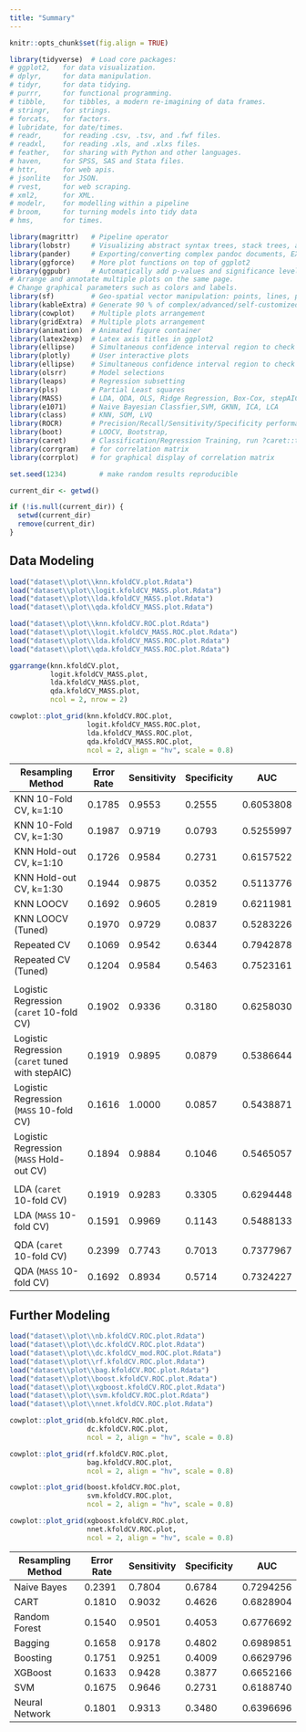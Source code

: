 ```yaml
---
title: "Summary"
---
```


```r
knitr::opts_chunk$set(fig.align = TRUE)

library(tidyverse)  # Load core packages: 
# ggplot2,   for data visualization.
# dplyr,     for data manipulation.
# tidyr,     for data tidying.
# purrr,     for functional programming.
# tibble,    for tibbles, a modern re-imagining of data frames.
# stringr,   for strings.
# forcats,   for factors.
# lubridate, for date/times.
# readr,     for reading .csv, .tsv, and .fwf files.
# readxl,    for reading .xls, and .xlxs files.
# feather,   for sharing with Python and other languages.
# haven,     for SPSS, SAS and Stata files.
# httr,      for web apis.
# jsonlite   for JSON.
# rvest,     for web scraping.
# xml2,      for XML.
# modelr,    for modelling within a pipeline
# broom,     for turning models into tidy data
# hms,       for times.

library(magrittr)   # Pipeline operator
library(lobstr)     # Visualizing abstract syntax trees, stack trees, and object sizes
library(pander)     # Exporting/converting complex pandoc documents, EX: df to Pandoc table
library(ggforce)    # More plot functions on top of ggplot2
library(ggpubr)     # Automatically add p-values and significance levels  plots. 
# Arrange and annotate multiple plots on the same page. 
# Change graphical parameters such as colors and labels.
library(sf)         # Geo-spatial vector manipulation: points, lines, polygons
library(kableExtra) # Generate 90 % of complex/advanced/self-customized/beautiful tables
library(cowplot)    # Multiple plots arrangement
library(gridExtra)  # Multiple plots arrangement
library(animation)  # Animated figure container
library(latex2exp)  # Latex axis titles in ggplot2
library(ellipse)    # Simultaneous confidence interval region to check C.I. of 2 slope parameters
library(plotly)     # User interactive plots
library(ellipse)    # Simultaneous confidence interval region to check C.I. of 2 regressors
library(olsrr)      # Model selections 
library(leaps)      # Regression subsetting 
library(pls)        # Partial Least squares
library(MASS)       # LDA, QDA, OLS, Ridge Regression, Box-Cox, stepAIC, etc,.
library(e1071)      # Naive Bayesian Classfier,SVM, GKNN, ICA, LCA
library(class)      # KNN, SOM, LVQ
library(ROCR)       # Precision/Recall/Sensitivity/Specificity performance plot 
library(boot)       # LOOCV, Bootstrap,
library(caret)      # Classification/Regression Training, run ?caret::trainControl
library(corrgram)   # for correlation matrix
library(corrplot)   # for graphical display of correlation matrix

set.seed(1234)        # make random results reproducible

current_dir <- getwd()

if (!is.null(current_dir)) {
  setwd(current_dir)
  remove(current_dir)
}
```


## Data Modeling

```r
load("dataset\\plot\\knn.kfoldCV.plot.Rdata")
load("dataset\\plot\\logit.kfoldCV_MASS.plot.Rdata")
load("dataset\\plot\\lda.kfoldCV_MASS.plot.Rdata")
load("dataset\\plot\\qda.kfoldCV_MASS.plot.Rdata")

load("dataset\\plot\\knn.kfoldCV.ROC.plot.Rdata")
load("dataset\\plot\\logit.kfoldCV_MASS.ROC.plot.Rdata")
load("dataset\\plot\\lda.kfoldCV_MASS.ROC.plot.Rdata")
load("dataset\\plot\\qda.kfoldCV_MASS.ROC.plot.Rdata")
```

```r
ggarrange(knn.kfoldCV.plot, 
          logit.kfoldCV_MASS.plot,
          lda.kfoldCV_MASS.plot,
          qda.kfoldCV_MASS.plot,
          ncol = 2, nrow = 2)
```

```r
cowplot::plot_grid(knn.kfoldCV.ROC.plot,
                   logit.kfoldCV_MASS.ROC.plot,
                   lda.kfoldCV_MASS.ROC.plot,
                   qda.kfoldCV_MASS.ROC.plot, 
                   ncol = 2, align = "hv", scale = 0.8)
```

| Resampling Method                                | Error Rate | Sensitivity | Specificity | AUC       |
| ------------------------------------------------ | ---------- | ----------- | ----------- | --------- |
| KNN 10-Fold CV, k=1:10                           | 0.1785     | 0.9553      | 0.2555      | 0.6053808 |
| KNN 10-Fold CV, k=1:30                           | 0.1987     | 0.9719      | 0.0793      | 0.5255997 |
| KNN Hold-out CV, k=1:10                          | 0.1726     | 0.9584      | 0.2731      | 0.6157522 |
| KNN Hold-out CV, k=1:30                          | 0.1944     | 0.9875      | 0.0352      | 0.5113776 |
| KNN LOOCV                                        | 0.1692     | 0.9605      | 0.2819      | 0.6211981 |
| KNN LOOCV (Tuned)                                | 0.1970     | 0.9729      | 0.0837      | 0.5283226 |
| Repeated CV                                      | 0.1069     | 0.9542      | 0.6344      | 0.7942878 |
| Repeated CV (Tuned)                              | 0.1204     | 0.9584      | 0.5463      | 0.7523161 |
|                                                  |            |             |             |           |
| Logistic Regression (`caret` 10-fold CV)         | 0.1902     | 0.9336      | 0.3180      | 0.6258030 |
| Logistic Regression (`caret` tuned with stepAIC) | 0.1919     | 0.9895      | 0.0879      | 0.5386644 |
| Logistic Regression (`MASS` 10-fold CV)          | 0.1616     | 1.0000      | 0.0857      | 0.5438871 |
| Logistic Regression (`MASS` Hold-out CV)         | 0.1894     | 0.9884      | 0.1046      | 0.5465057 |
|                                                  |            |             |             |           |
| LDA (`caret` 10-fold CV)                         | 0.1919     | 0.9283      | 0.3305      | 0.6294448 |
| LDA (`MASS` 10-fold CV)                          | 0.1591     | 0.9969      | 0.1143      | 0.5488133 |
|                                                  |            |             |             |           |
| QDA (`caret` 10-fold CV)                         | 0.2399     | 0.7743      | 0.7013      | 0.7377967 |
| QDA (`MASS` 10-fold CV)                          | 0.1692     | 0.8934      | 0.5714      | 0.7324227 |

## Further Modeling

```r
load("dataset\\plot\\nb.kfoldCV.ROC.plot.Rdata")
load("dataset\\plot\\dc.kfoldCV.ROC.plot.Rdata")
load("dataset\\plot\\dc.kfoldCV_mod.ROC.plot.Rdata")
load("dataset\\plot\\rf.kfoldCV.ROC.plot.Rdata")
load("dataset\\plot\\bag.kfoldCV.ROC.plot.Rdata")
load("dataset\\plot\\boost.kfoldCV.ROC.plot.Rdata")
load("dataset\\plot\\xgboost.kfoldCV.ROC.plot.Rdata")
load("dataset\\plot\\svm.kfoldCV.ROC.plot.Rdata")
load("dataset\\plot\\nnet.kfoldCV.ROC.plot.Rdata")
```

```r
cowplot::plot_grid(nb.kfoldCV.ROC.plot,
                   dc.kfoldCV.ROC.plot,
                   ncol = 2, align = "hv", scale = 0.8)

cowplot::plot_grid(rf.kfoldCV.ROC.plot,
                   bag.kfoldCV.ROC.plot, 
                   ncol = 2, align = "hv", scale = 0.8)

cowplot::plot_grid(boost.kfoldCV.ROC.plot,
                   svm.kfoldCV.ROC.plot,
                   ncol = 2, align = "hv", scale = 0.8)

cowplot::plot_grid(xgboost.kfoldCV.ROC.plot,
                   nnet.kfoldCV.ROC.plot,
                   ncol = 2, align = "hv", scale = 0.8)
```

| Resampling Method | Error Rate | Sensitivity | Specificity | AUC       |
| ----------------- | ---------- | ----------- | ----------- | --------- |
| Naive Bayes       | 0.2391     | 0.7804      | 0.6784      | 0.7294256 |
| CART              | 0.1810     | 0.9032      | 0.4626      | 0.6828904 |
| Random Forest     | 0.1540     | 0.9501      | 0.4053      | 0.6776692 |
| Bagging           | 0.1658     | 0.9178      | 0.4802      | 0.6989851 |
| Boosting          | 0.1751     | 0.9251      | 0.4009      | 0.6629796 |
| XGBoost           | 0.1633     | 0.9428      | 0.3877      | 0.6652166 |
| SVM               | 0.1675     | 0.9646      | 0.2731      | 0.6188740 |
| Neural Network    | 0.1801     | 0.9313      | 0.3480      | 0.6396696 |